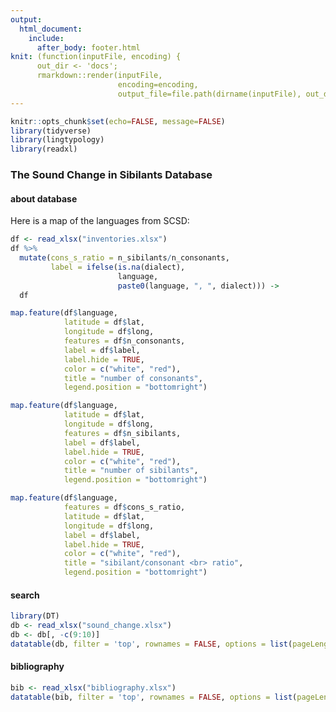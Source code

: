 ```yaml
---
output: 
  html_document:
    include:
      after_body: footer.html
knit: (function(inputFile, encoding) { 
      out_dir <- 'docs';
      rmarkdown::render(inputFile,
                        encoding=encoding, 
                        output_file=file.path(dirname(inputFile), out_dir, 'index.html')) })
---
```


```r
knitr::opts_chunk$set(echo=FALSE, message=FALSE)
library(tidyverse)
library(lingtypology)
library(readxl)
```

###  The Sound Change in Sibilants Database {.tabset .tabset-fade .tabset-pills}

#### about database
Here is a map of the languages from SCSD:
```r
df <- read_xlsx("inventories.xlsx")
df %>% 
  mutate(cons_s_ratio = n_sibilants/n_consonants,
         label = ifelse(is.na(dialect), 
                        language,
                        paste0(language, ", ", dialect))) ->
  df

map.feature(df$language,
            latitude = df$lat,
            longitude = df$long,
            features = df$n_consonants,
            label = df$label,
            label.hide = TRUE,
            color = c("white", "red"),
            title = "number of consonants",
            legend.position = "bottomright")

map.feature(df$language,
            latitude = df$lat,
            longitude = df$long,
            features = df$n_sibilants,
            label = df$label,
            label.hide = TRUE,
            color = c("white", "red"),
            title = "number of sibilants",
            legend.position = "bottomright")

map.feature(df$language,
            features = df$cons_s_ratio,
            latitude = df$lat,
            longitude = df$long,
            label = df$label,
            label.hide = TRUE,
            color = c("white", "red"),
            title = "sibilant/consonant <br> ratio",
            legend.position = "bottomright")
```


#### search
```r
library(DT)
db <- read_xlsx("sound_change.xlsx")
db <- db[, -c(9:10)]
datatable(db, filter = 'top', rownames = FALSE, options = list(pageLength = 20, dom = 'tip'), escape = FALSE)
```

#### bibliography
```r
bib <- read_xlsx("bibliography.xlsx")
datatable(bib, filter = 'top', rownames = FALSE, options = list(pageLength = 20, dom = 'tip'), escape = FALSE)
```

